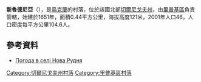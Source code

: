 {{coord|51|34|36|N|30|39|35|E|scale:100000|display=title}}

'''新魯德尼亞'''（{{lang-uk|Нова Рудня}}），是[[烏克蘭|烏克蘭]]的村落，位於該國北部[[切爾尼戈夫州|切爾尼戈夫州]]，由[[里普基區|里普基區]]負責管轄，始建於1651年，面積0.44平方公里，海拔高度121米，2001年人口46，人口密度每平方公里104.6人。

==參考資料==
* [http://weather.in.ua/ua/chernigovskaja/17136 Погода в селі Нова Рудня] {{Wayback|url=http://weather.in.ua/ua/chernigovskaja/17136 |date=20111220113213 }}

[[Category:切爾尼戈夫州村落|Category:切爾尼戈夫州村落]]
[[Category:里普基區村落|Category:里普基區村落]]


{{Chernihiv-geo-stub}}